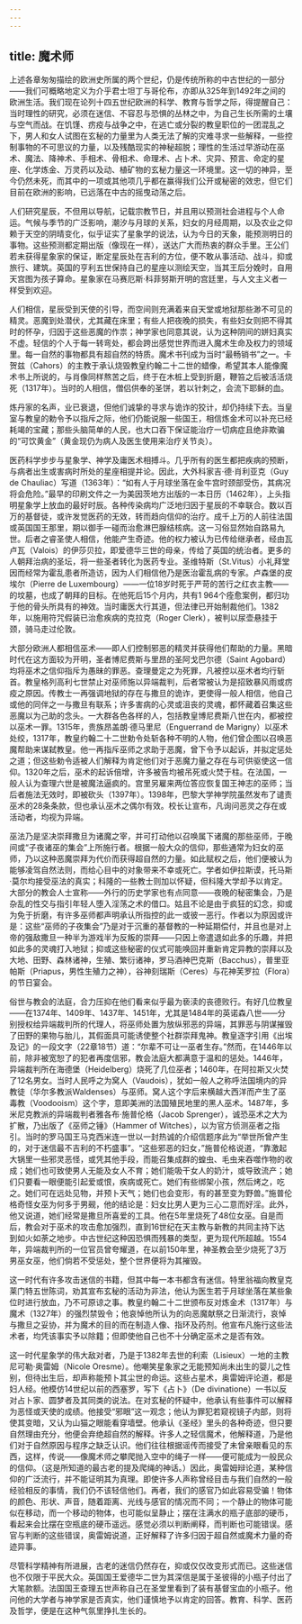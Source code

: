 ```yaml
---
---
---
```

title: 魔术师
---




上述各章匆匆描绘的欧洲史所属的两个世纪，仍是传统所称的中古世纪的一部分——我们可概略地定义为介乎君士坦丁与哥伦布，亦即从325年到1492年之间的欧洲生活。我们现在论列十四五世纪欧洲的科学、教育与哲学之际，得提醒自己：当时理性的研究，必须在迷信、不容忍与恐惧的丛林之中，为自己生长所需的土壤与空气而战。在饥馑、疠疫与战争之中，在逃亡或分裂的教皇职位的一团混乱之下，男人和女人试图在玄秘的力量里为人类无法了解的灾难寻求一些解释，一些控制事物的不可思议的力量，以及残酷现实的神秘超脱；理性的生活过早游动在巫术、魔法、降神术、手相术、骨相术、命理术、占卜术、灾异、预言、命定的星座、化学炼金、万灵药以及动、植矿物的玄秘力量这一环境里。这一切的神异，至今仍然未死，而其中的一项或其他项几乎都在赢得我们公开或秘密的效忠，但它们目前在欧洲的影响，已远落在中古的摇曳动荡之后。

人们研究星辰，不但用以导航，记载宗教节日，并且用以预测社会进程与个人命运。气候与季节的广泛影响，潮汐与月球的关系，妇女的月经周期，以及农业之仰赖于天空的阴晴变化，似乎证实了星象学的说法，认为今日的天象，能预测明日的事物。这些预测都定期出版（像现在一样），送达广大而热衷的群众手里。王公们若未获得星象家的保证，断定星辰处在吉利的方位，便不敢从事活动、战斗，抑或旅行、建筑。英国的亨利五世保持自己的星座以测绘天空，当其王后分娩时，自用天宫图为孩子算命。星象家在马赛厄斯·科菲努斯开明的宫廷里，与人文主义者一样受到欢迎。

人们相信，星辰受到天使的引导，而空间则充满着来自天堂或地狱那些渺不可见的精灵。恶魔到处潜伏，尤其藏在床里；有些人把夜晚的损失，有些妇女则把不得其时的怀孕，归因于这些恶魔的作祟；神学家也同意其说，认为这种阴间的姘妇真实不虚。轻信的个人于每一转弯处，都会跨出感觉世界而进入魔术生命及权力的领域里。每一自然的事物都具有超自然的特质。魔术书刊成为当时“最畅销书”之一。卡贺兹（Cahors）的主教于承认烧毁教皇约翰二十二世的蜡像，希望其本人能像魔术书上所说的，与肖像同样熬苦之后，终于在木桩上受到折磨，鞭笞之后被活活烧死（1317年）。当时的人相信，僧侣供奉的圣饼，若以针刺之，会流下耶稣的血。

炼丹家的名声，业已衰退，但他们诚挚的寻求与诡诈的狡计，却仍持续下去。当皇室与教皇的勅令予以指斥之际，他们仍能说服一些国王，相信炼金术可以补充已经耗竭的宝藏；那些头脑简单的人民，也大口吞下保证能治疗一切病症且绝非欺骗的“可饮黄金”（黄金现仍为病人及医生使用来治疗关节炎）。

医药科学步步与星象学、神学及庸医术相搏斗。几乎所有的医生都把疾病的预断，与病者出生或害病时所处的星座相提并论。因此，大外科家吉·德·肖利亚克（Guy de Chauliac）写道（1363年）：“如有人于月球坐落在金牛宫时颈部受伤，其病况将会危险。”最早的印刷文件之一为美因茨地方出版的一本日历（1462年），上头指明星象学上放血的最好时辰。各种传染病均广泛地归因于星辰的不幸联合。数以百万的基督徒，或许发觉医药的无效，转而趋向信仰的治疗。成千上万的人前往法国或英国国王那里，期以御手一碰而治愈淋巴腺结核病。这一习俗显然始自路易九世。后者之睿圣使人相信，他能产生奇迹。他的权力被认为已传给继承者，经由瓦卢瓦（Valois）的伊莎贝拉，即爱德华三世的母亲，传给了英国的统治者。更多的人朝拜治病的圣坛，将一些圣者转化为医药专业。圣维特斯（St.Vitus）小礼拜堂因而经常为霍乱患者所造访，因为人们相信他乃是医治霍乱病的专家。卢森堡的皮埃尔（Pierre de Luxembourg）——一位18岁时死于严苛的苦行之红衣主教——的坟墓，也成了朝拜的目标。在他死后15个月内，共有1 964个痊愈案例，都归功于他的骨头所具有的神效。当时庸医大行其道，但法律已开始制裁他们。1382年，以施用符咒假装已治愈疾病的克拉克（Roger Clerk），被判以尿壶悬挂于颈，骑马走过伦敦。

大部分欧洲人都相信巫术——即人们控制邪恶的精灵并获得他们帮助的力量。黑暗时代在这方面较为开明，圣者博尼费斯与里昂的圣阿戈巴尔德（Saint Agobard）均将巫术之信仰指斥为愚昧的罪恶。查理曼定之为死罪，凡被控以巫术者均行斩首。教皇格列高利七世禁止对巫师施以异端裁判，后者常被认为是招致暴风雨或疠疫之原因。传教士一再强调地狱的存在与撒旦的诡诈，更使得一般人相信，他自己或他的同伴之一与撒旦有联系；许多害病的心灵或沮丧的灵魂，都怀藏着召集这些恶魔以为己助的念头。一大群各色各样的人，包括教皇博尼费斯八世在内，都被控以巫术一罪。1315年，贵族昂盖朗·德马里尼（Enguerrand de Marigny）以巫术处绞，1317年，教皇约翰二十二世勅令处斩各种不明的人物，他们曾企图以召唤恶魔帮助来谋弑教皇。他一再指斥巫师之求助于恶魔，曾下令予以起诉，并拟定惩处之道；但这些勅令适被人们解释为肯定他们对于恶魔力量之存在与可供驱使这一信仰。1320年之后，巫术的起诉倍增，许多被告均被吊死或火焚于柱。在法国，一般人认为查理六世是被魔法逼疯的。宫里另雇来两位答应恢复国王神志的巫师；当后者施法无效时，即被砍头（1397年）。1398年，巴黎大学神学院虽然发布了谴责巫术的28条条款，但也承认巫术之偶尔有效。校长让宣布，凡询问恶灵之存在或活动者，均视为异端。

巫法乃是坚决崇拜撒旦为诸魔之宰，并可打动他以召唤属下诸魔的那些巫师，于晚间或“子夜诸巫的集会”上所施行者。根据一般大众的信仰，那些通常为妇女的巫师，乃以这种恶魔崇拜为代价而获得超自然的力量。如此赋权之后，他们便被认为能够凌驾自然法则，而给心目中的对象带来不幸或死亡。学者如伊拉斯谟，托马斯·莫尔均接受巫法的真实；科隆的一些教士则加以怀疑，但科隆大学却予以肯定。大部分的教会人士宣称——外行的历史学家也有点同意——夜晚的秘密集会，乃是杂乱的性交与指引年轻人堕入淫荡之术的借口。姑且不论是由于疯狂的幻念，抑或为免于折磨，有许多巫师都声明承认所指控的此一或彼一恶行。作者以为原因或许是：这些“巫师的子夜集会”乃是对于沉重的基督教的一种延期偿付，并且也是对上帝的强敌撒旦一种半为游戏半为反叛的崇拜——只因上帝遣退如此多的乐趣，并把如此多的灵魂打入地狱；抑或这些秘密的仪式可能唤回并重新肯定异教的崇拜以及大地、田野、森林诸神，生殖、繁衍诸神，罗马酒神巴克斯（Bacchus），普里亚帕斯（Priapus，男性生殖力之神），谷神刻瑞斯（Ceres）与花神芙罗拉（Flora）的节日宴会。

俗世与教会的法庭，合力压抑在他们看来似乎最为亵渎的丧德败行。有好几位教皇——在1374年、1409年、1437年、1451年，尤其是1484年的英诺森八世——分别授权给异端裁判所的代理人，将巫师处置为放纵邪恶的异端，其罪恶与阴谋摧毁了田野的果物与胎儿，其假面具可能诱使整个社群崇拜鬼神。教皇逐字引用《出埃及记》的一段文字（22章18节）道：“尔辈不可让一巫者生存。”然而，在1446年以前，除非被宽恕了的犯者再度信邪，教会法庭大都满意于温和的惩处。1446年，异端裁判所在海德堡（Heidelberg）烧死了几位巫者；1460年，在阿拉斯又火焚了12名男女。当时人民呼之为窝人（Vaudois），犹如一般人之称呼法国境内的异教徒（华尔多教派Waldenses）与巫师。窝人这个字后来横越大西洋而产生了巫毒教（Voodooism）这个字，意即美洲的法国殖民地里的黑人巫术。1487年，多米尼克教派的异端裁判者雅各布·施普伦格（Jacob Sprenger），诚恐巫术之大为扩散，乃出版了《巫师之锤》（Hammer of Witches），以为官方侦测巫者之指引。当时的罗马国王马克西米连一世以一封热诚的介绍信题序此为“举世所曾产生的，对于迷信最不吉利的不朽盛事”。“这些邪恶的妇女，”施普伦格说道，“靠激起大锅里一些邪灵恶怪，或凭其他手段，而能召集成群的蝗虫、毛虫来吞噬作物的收成；她们也可致使男人无能及女人不育；她们能吸干女人的奶汁，或导致流产；她们只要看一眼便能引起爱或恨，疾病或死亡。她们有些绑架小孩，然后烤之，吃之。她们可在远处见物，并预卜天气；她们也会变形，有的甚至变为野兽。”施普伦格奇怪女巫为何多于男觋，他的结论是：妇女比男人更为三心二意而好淫。此外，他又说道，她们经常是撒旦所喜爱的工具。他在5年里烧死了48位女巫。自是而后，教会对于巫术的攻击愈加强烈，直到16世纪在天主教与新教的共同主持下达到如火如荼之地步。中古世纪这种因恐惧而残暴的类型，更为现代所超越。1554年，异端裁判所的一位官员曾夸耀道，在以前150年里，神圣教会至少烧死了3万男巫女巫，他们倘若不受惩处，整个世界便将为其摧毁。

这一时代有许多攻击迷信的书籍，但其中每一本书都含有迷信。特里翁福向教皇克莱门特五世陈词，劝其宣布玄秘的活动为非法，他认为医生若于月球坐落在某些象位时进行放血，乃不可原谅之事。教皇约翰二十二世颁布反对炼金术（1317年）与魔术（1327年）的强烈禁毁令；他哀悼他所认为的向恶魔献祭之日渐流行，哀悼与撒旦之妥协，并为魔术的目的而在制造人像、指环及药剂。他宣布凡施行这些法术者，均凭该事实予以除籍；但即使他自己也不十分确定巫术之是否有效。

这一时代星象学的伟大敌对者，乃是于1382年去世的利索（Lisieux）一地的主教尼可勒·奥雷姆（Nicole Oresme）。他嘲笑星象家之无能预知尚未出生的婴儿之性别，但待出生后，却声称能预卜其尘世的命运。这些占星术，奥雷姆评论道，都是妇人经。他模仿14世纪以前的西塞罗，写下《占卜》（De divinatione）一书以反对占卜家、圆梦者及其同类的说法。在对玄秘的怀疑中，他承认有些事件可以解释为恶怪或天使的成绩。他接受“邪眼”这一观念；他认为罪犯若窥视镜子内部，则将使其变暗，又认为山猫之眼能看穿墙壁。他承认《圣经》里头的各种奇迹，但只要自然理由充分，他便会弃绝超自然的解释。许多人之轻信魔术，他解释道，乃是他们对于自然原因与程序之缺乏认识。他们往往根据谣传而接受了未曾亲眼看见的东西，这样，传说——像魔术师之攀爬抛入空中的绳子一样——便可能成为一般民众的信仰。（这是所知道的最古老的提及爬绳的神话。）因此，奥雷姆辩论道，某种信仰的广泛流行，并不能证明其为真理。即使许多人声称曾经目击与我们自然的一般经验相反的事情，我们仍不该轻信他们。再者，我们的感官乃如此容易受骗！物体的颜色、形状、声音，随着距离、光线与感官的情况而不同；一个静止的物体可能似在移动，而一个移动的物体，也可能似呈静止；摆在注满水的瓶子底部的硬币，看起来会比摆在空瓶底的硬币遥远。感觉必须以判断阐释，而判断也可能错误。感官与判断的这些错误，奥雷姆说道，正好解释了许多归因于超自然或魔术力量的奇迹异事。

尽管科学精神有所进展，古老的迷信仍然存在，抑或仅仅改变形式而已。这些迷信也不仅限于平民大众。英国国王爱德华二世为其深信是属于圣彼得的小瓶子付出了大笔款额。法国国王查理五世声称自己在圣堂里看到了装有基督宝血的小瓶子。他问他的大学者与神学家是否真实，他们谨慎地予以肯定的回答。教育、科学、医药及哲学，便是在这种气氛里挣扎生长的。